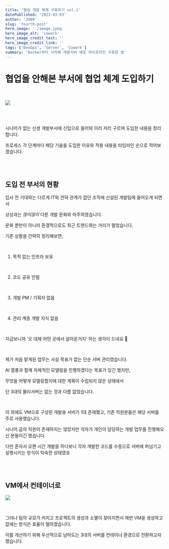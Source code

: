 ```yaml
---
title: '협업 개발 체계 구축하기 vol.1'
datePublished: '2023-03-03'
author: 'JUN9'
slug: 'fourth-post'
hero_image: './image.jpeg'
hero_image_alt: 'cowork'
hero_image_credit_text: ''
hero_image_credit_link: ''
tags: ['DevOps', 'Server', 'Cowork']
summary: 'Docker부터 시작해 개발서버 배포 파이프라인 구축한 썰'
---
```


# 협업을 안해본 부서에 협업 체계 도입하기

<br />

![](1.jpeg)

<br />
<br />

시니어가 없는 신생 개발부서에 신입으로 들어와 이리 저리 구르며 도입한 내용을 정리합니다.

프로세스 각 단계마다 해당 기술을 도입한 이유와 적용 내용을 타임라인 순으로 적어보겠습니다.

<br />
<br />

## 도입 전 부서의 현황

입사 전 기대와는 다르게 IT와 전혀 관계가 없던 조직에 신설된 개발팀에 들어오게 되면서

상상과는 _많이많이_ 다른 개발 문화와 마주하였습니다.

문화 뿐만이 아니라 환경적으로도 최근 트렌드와는 거리가 멀었습니다.

기존 상황을 간략히 정리해보면,

<br />

1. 목적 없는 인프라 보유

<br />

2. 코드 공유 안됨

<br />

3. 개발 PM / 기획자 없음

<br />

4. 관리 계층 개발 지식 없음

<br />

지금보니까 '오 대체 어떤 곳에서 살아온거지' 하는 생각이 드네요 🤣

<br />

제가 처음 맡게된 업무는 사실 목표가 없는 단순 서버 관리였습니다.

AI 열풍과 함께 자체적인 모델링을 진행하겠다는 목표가 있긴 했지만,

무엇을 어떻게 모델링할지에 대한 계획이 수립되지 않은 상태에서

단 3대의 물리서버는 없는 것과 다름 없었습니다.

<br />

이 외에도 VM으로 구성된 개발용 서버가 1대 존재했고, 기존 직원분들은 해당 서버를 주로 사용했습니다.

시니어 급의 직원이 존재하지는 않았지만 각자가 개인이 담당하는 개발 업무를 진행해오신 분들이긴 했습니다.

다만 혼자서 오랜 시간 개발을 하다보니 각자 개발한 코드를 수동으로 서버에 퍼넘기고 실행시키는 방식이 익숙한 상태였죠

<br />

<br />

## VM에서 컨테이너로

![](2.jpeg)

<br />

그러나 팀의 규모가 커지고 프로젝트의 생성과 소멸이 잦아지면서 매번 VM을 생성하고 없애는 방식은 효율이 떨어졌습니다.

이를 개선하기 위해 우선적으로 남아도는 3대의 서버를 컨테이너 환경으로 전환하고자 했습니다.

<br />
<br />
